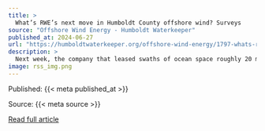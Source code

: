 ```yaml
---
title: >
  What’s RWE’s next move in Humboldt County offshore wind? Surveys
source: "Offshore Wind Energy - Humboldt Waterkeeper"
published_at: 2024-06-27
url: "https://humboldtwaterkeeper.org/offshore-wind-energy/1797-whats-rwes-next-move-in-humboldt-county-offshore-wind-surveys-2"
description: >
  Next week, the company that leased swaths of ocean space roughly 20 miles west of Eureka to build offshore wind turbines will begin gathering data on the site’s biological and geographic characteristics.RWE contracted with ocean surveying company Argeo to examine the ocean floor and identify its plants, animals and geographic specifications, data that could help determine where exactly the floating turbines are placed. The area off the coast of Samoa where the turbines would be built doesn’t have much high-quality data about it, said Rob Mastria, RWE’s project director for Canopy, their offshore wind project off the county’s coast.“We use them (Surveys) to figure out what our lease area looks like and several aspects related to that, like actually mapping the contours of the seafloor, getting an indication of what the soil looks like, below the seabed as well as learning more about are there any hazards or sensitive areas to avoid, what are the organisms and life on the seafloor and the habitats in the area,” Mastria said.Mastria estimated that turbine construction would likely begin in the early to mid-2030s, and his company’s work until then involves acquiring the necessary permits and conducting community outreach. He added his company hopes the heavy lift terminal – an infrastructural overhaul of the Samoa marine terminal meant to facilitate offshore wind construction and maintenance – succeeds, but it’s not completely essential for the project to proceed, noting RWE could use other ports to ship up materials.Keep reading
image: rss_img.png
---
```



  Published: {{< meta published_at >}}
  

  Source: {{< meta source >}}
  

  [Read full article]({{< meta url >}}){target='blank'}
  

